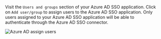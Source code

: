 Visit the `Users and groups` section of your Azure AD SSO application. Click on `Add user/group` to assign users to the Azure AD SSO application. Only users assigned to your Azure AD SSO application will be able to authenticate through the Azure AD SSO connector.

<img src="/img/assets/azure_ad_assign_users.webp" alt="Azure AD assign users" />
